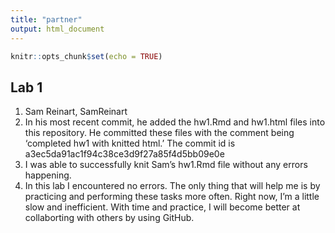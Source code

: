 ```yaml
---
title: "partner"
output: html_document
---
```


```r
knitr::opts_chunk$set(echo = TRUE)
```

## Lab 1

1. Sam Reinart, SamReinart
2. In his most recent commit, he added the hw1.Rmd and hw1.html files into this repository. He committed these files with the comment being 'completed hw1 with knitted html.' The commit id is a3ec5da91ac1f94c38ce3d9f27a85f4d5bb09e0e
3. I was able to successfully knit Sam's hw1.Rmd file without any errors happening. 
4. In this lab I encountered no errors. The only thing that will help me is by practicing and performing these tasks more often. Right now, I'm a little slow and inefficient. With time and practice, I will become better at collaborting with others by using GitHub. 
